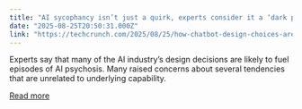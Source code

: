 ```yaml
---
title: "AI sycophancy isn’t just a quirk, experts consider it a ‘dark pattern’ to turn users into profit"
date: "2025-08-25T20:50:31.000Z"
link: "https://techcrunch.com/2025/08/25/how-chatbot-design-choices-are-fueling-ai-delusions-meta-chatbot-rogue/"
---
```


Experts say that many of the AI industry’s design decisions are likely to fuel episodes of AI psychosis. Many raised concerns about several tendencies that are unrelated to underlying capability.

[Read more](https://techcrunch.com/2025/08/25/how-chatbot-design-choices-are-fueling-ai-delusions-meta-chatbot-rogue/)
